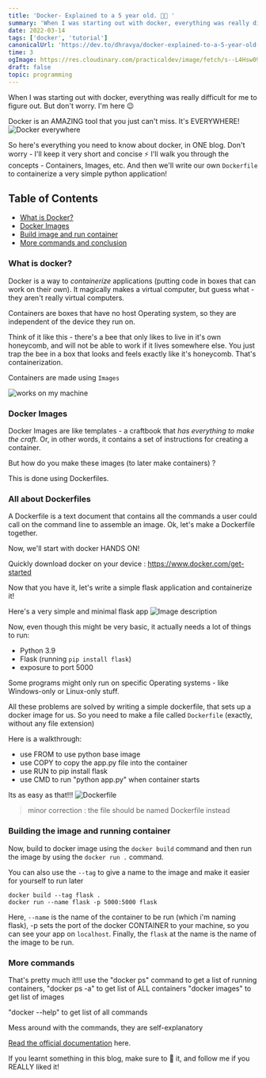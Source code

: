 ```yaml
---
title: 'Docker- Explained to a 5 year old. 👶🏻 '
summary: 'When I was starting out with docker, everything was really difficult for me to figure out. But dont worry. Im here 😉'
date: 2022-03-14
tags: ['docker', 'tutorial']
canonicalUrl: 'https://dev.to/dhravya/docker-explained-to-a-5-year-old-2cbg'
time: 3
ogImage: https://res.cloudinary.com/practicaldev/image/fetch/s--L4Hsw09V--/c_imagga_scale,f_auto,fl_progressive,h_420,q_auto,w_1000/https://dev-to-uploads.s3.amazonaws.com/uploads/articles/39ptdo6qxcy7wawp5wz8.png
draft: false
topic: programming
---
```


When I was starting out with docker, everything was really difficult for me to figure out. But don't worry. I'm here 😉

Docker is an AMAZING tool that you just can't miss. It's EVERYWHERE! ![Docker everywhere](https://dev-to-uploads.s3.amazonaws.com/uploads/articles/wi6tkhrald0cdt3kwd4f.png)

So here's everything you need to know about docker, in ONE blog. Don't worry - I'll keep it very short and concise ⚡ I'll walk you through the concepts - Containers, Images, etc. And then we'll write our own `Dockerfile` to containerize a very simple python application!

## Table of Contents

- [What is Docker?](#what-is-docker)
- [Docker Images](#images)
- [Build image and run container](#container)
- [More commands and conclusion](#commands)

### What is docker? <a name="what-is-docker"></a>

Docker is a way to _containerize_ applications (putting code in boxes that can work on their own). It magically makes a virtual computer, but guess what - they aren't really virtual computers.

Containers are boxes that have no host Operating system, so they are independent of the device they run on.

Think of it like this - there's a bee that only likes to live in it's own honeycomb, and will not be able to work if it lives somewhere else. You just trap the bee in a box that looks and feels exactly like it's honeycomb. That's containerization.

Containers are made using `Images`

![works on my machine](https://dev-to-uploads.s3.amazonaws.com/uploads/articles/aa5scon7qufrtoon59ig.png)

### Docker Images <a name="images"></a>

Docker Images are like templates - a craftbook that _has everything to make the craft_. Or, in other words, it contains a set of instructions for creating a container.

But how do you make these images (to later make containers) ?

This is done using Dockerfiles.

### All about Dockerfiles <a name="dockerfiles"></a>

A Dockerfile is a text document that contains all the commands a user could call on the command line to assemble an image. Ok, let's make a Dockerfile together.

Now, we'll start with docker HANDS ON!

Quickly download docker on your device : https://www.docker.com/get-started

Now that you have it, let's write a simple flask application and containerize it!

Here's a very simple and minimal flask app ![Image description](https://dev-to-uploads.s3.amazonaws.com/uploads/articles/2uk8n8f7n3ymvpvm0n42.png)

Now, even though this might be very basic, it actually needs a lot of things to run:

- Python 3.9
- Flask (running `pip install flask`)
- exposure to port 5000

Some programs might only run on specific Operating systems - like Windows-only or Linux-only stuff.

All these problems are solved by writing a simple dockerfile, that sets up a docker image for us. So you need to make a file called `Dockerfile` (exactly, without any file extension)

Here is a walkthrough:

- use FROM to use python base image
- use COPY to copy the app.py file into the container
- use RUN to pip install flask
- use CMD to run "python app.py" when container starts

Its as easy as that!!! ![Dockerfile](https://dev-to-uploads.s3.amazonaws.com/uploads/articles/9my36kkqeygulzip6ukb.png)

> minor correction : the file should be named Dockerfile instead

### Building the image and running container <a name="container"></a>

Now, build to docker image using the `docker build` command and then run the image by using the `docker run .` command.

You can also use the `--tag` to give a name to the image and make it easier for yourself to run later

```
docker build --tag flask .
docker run --name flask -p 5000:5000 flask
```

Here, `--name` is the name of the container to be run (which i'm naming flask), -p sets the port of the docker CONTAINER to your machine, so you can see your app on `localhost`. Finally, the `flask` at the name is the name of the image to be run.

### More commands <a name="commands"></a>

That's pretty much it!!! use the "docker ps" command to get a list of running containers, "docker ps -a" to get list of ALL containers "docker images" to get list of images

"docker --help" to get list of all commands

Mess around with the commands, they are self-explanatory

[Read the official documentation](https://docs.docker.com) here.

If you learnt something in this blog, make sure to 💖 it, and follow me if you REALLY liked it!
